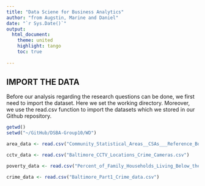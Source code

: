 ```yaml
---
title: "Data Sciene for Business Analytics"
author: "from Augstin, Marine and Daniel"
date: "`r Sys.Date()`"
output:
  html_document:
    theme: united
    highlight: tango
    toc: true
    
---
```




## IMPORT THE DATA

Before our analysis regarding the research questions can be done, we first need to import the dataset. Here we set the working directory. Moreover, we use the read.csv function to import the datasets which we stored in our Github repository.  


```r
getwd()
setwd("~/GitHub/DSBA-Group10/WD")

area_data <- read.csv("Community_Statistical_Areas__CSAs___Reference_Boundaries.csv")

cctv_data <- read.csv("Baltimore_CCTV_Locations_Crime_Cameras.csv")

poverty_data <- read.csv("Percent_of_Family_Households_Living_Below_the_Poverty_Line.csv")

crime_data <- read.csv("Baltimore_Part1_Crime_data.csv")

```
